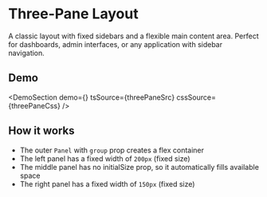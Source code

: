 
# Three-Pane Layout

A classic layout with fixed sidebars and a flexible main content area. Perfect for dashboards, admin interfaces, or any application with sidebar navigation.

## Demo

<DemoSection demo={<ThreePaneDemo />} tsSource={threePaneSrc} cssSource={threePaneCss} />

## How it works

- The outer `Panel` with `group` prop creates a flex container
- The left panel has a fixed width of `200px` (fixed size)
- The middle panel has no initialSize prop, so it automatically fills available space
- The right panel has a fixed width of `150px` (fixed size)

